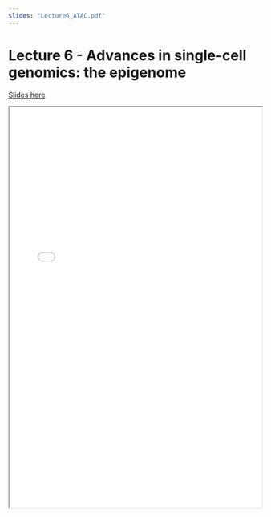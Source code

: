 ```yaml
---
slides: "Lecture6_ATAC.pdf"
---
```


# Lecture 6 - Advances in single-cell genomics: the epigenome

[Slides here]({{< meta slides >}})

<iframe height="800" width="100%" src="{{< meta slides >}}">

